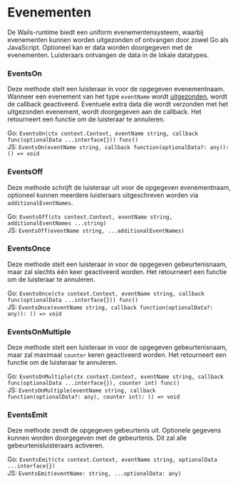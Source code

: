 # Evenementen

De Wails-runtime biedt een uniform evenementensysteem, waarbij evenementen kunnen worden uitgezonden of ontvangen door zowel Go als JavaScript.
Optioneel kan er data worden doorgegeven met de evenementen. Luisteraars ontvangen de data in de lokale datatypes.

### EventsOn

Deze methode stelt een luisteraar in voor de opgegeven evenementnaam. Wanneer een evenement van het type `eventName` wordt [uitgezonden](#EventsEmit),
wordt de callback geactiveerd. Eventuele extra data die wordt verzonden met het uitgezonden evenement, wordt doorgegeven aan de callback. Het retourneert
een functie om de luisteraar te annuleren.

Go: `EventsOn(ctx context.Context, eventName string, callback func(optionalData ...interface{})) func()`<br/>
JS: `EventsOn(eventName string, callback function(optionalData?: any)): () => void`

### EventsOff

Deze methode schrijft de luisteraar uit voor de opgegeven evenementnaam, optioneel kunnen meerdere luisteraars uitgeschreven worden via `additionalEventNames`.

Go: `EventsOff(ctx context.Context, eventName string, additionalEventNames ...string)`<br/>
JS: `EventsOff(eventName string, ...additionalEventNames)`

### EventsOnce

Deze methode stelt een luisteraar in voor de opgegeven gebeurtenisnaam, maar zal slechts één keer geactiveerd worden. Het retourneert een functie om de luisteraar te annuleren.

Go: `EventsOnce(ctx context.Context, eventName string, callback func(optionalData ...interface{})) func()`<br/>
JS: `EventsOnce(eventName string, callback function(optionalData?: any)): () => void`

### EventsOnMultiple

Deze methode stelt een luisteraar in voor de opgegeven gebeurtenisnaam, maar zal maximaal `counter` keren geactiveerd worden. Het retourneert een functie om de luisteraar te annuleren.

Go: `EventsOnMultiple(ctx context.Context, eventName string, callback func(optionalData ...interface{}), counter int) func()`<br/>
JS: `EventsOnMultiple(eventName string, callback function(optionalData?: any), counter int): () => void`

### EventsEmit

Deze methode zendt de opgegeven gebeurtenis uit. Optionele gegevens kunnen worden doorgegeven met de gebeurtenis. Dit zal alle gebeurtenisluisteraars activeren.

Go: `EventsEmit(ctx context.Context, eventName string, optionalData ...interface{})`<br/>
JS: `EventsEmit(eventName: string, ...optionalData: any)`
